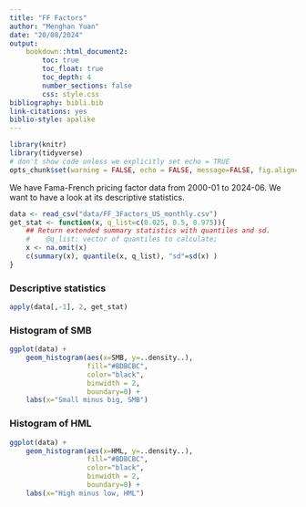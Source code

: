 ```yaml
---
title: "FF Factors"
author: "Menghan Yuan"
date: "20/08/2024"
output: 
    bookdown::html_document2:
        toc: true
        toc_float: true
        toc_depth: 4
        number_sections: false
        css: style.css
bibliography: bibli.bib
link-citations: yes
biblio-style: apalike
---
```


<style type="text/css">
.main-container {
  max-width: 100% !important;
  margin: auto;
}
</style>


```r
library(knitr)
library(tidyverse)
# don't show code unless we explicitly set echo = TRUE
opts_chunk$set(warning = FALSE, echo = FALSE, message=FALSE, fig.align="center", fig.pos = "H")
```

We have Fama-French pricing factor data from 2000-01 to 2024-06. 
We want to have a look at its descriptive statistics.

```r
data <- read_csv("data/FF_3Factors_US_monthly.csv")
get_stat <- function(x, q_list=c(0.025, 0.5, 0.975)){
    ## Return extended summary statistics with quantiles and sd.
    #    @q_list: vector of quantiles to calculate;
    x <- na.omit(x)
    c(summary(x), quantile(x, q_list), "sd"=sd(x) )
}
```


### Descriptive statistics
```r
apply(data[,-1], 2, get_stat)
```

### Histogram of SMB
```r
ggplot(data) +
    geom_histogram(aes(x=SMB, y=..density..), 
                   fill="#BDBCBC", 
                   color="black", 
                   binwidth = 2, 
                   boundary=0) +
    labs(x="Small minus big, SMB")
```

### Histogram of HML
```r
ggplot(data) +
    geom_histogram(aes(x=HML, y=..density..), 
                   fill="#BDBCBC", 
                   color="black", 
                   binwidth = 2, 
                   boundary=0) +
    labs(x="High minus low, HML")
```
